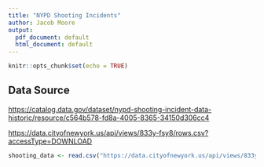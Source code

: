 ```yaml
---
title: "NYPD Shooting Incidents"
author: Jacob Moore
output:
  pdf_document: default
  html_document: default
---
```


```r
knitr::opts_chunk$set(echo = TRUE)
```

## Data Source
<https://catalog.data.gov/dataset/nypd-shooting-incident-data-historic/resource/c564b578-fd8a-4005-8365-34150d306cc4>

<https://data.cityofnewyork.us/api/views/833y-fsy8/rows.csv?accessType=DOWNLOAD>

```r
shooting_data <- read.csv("https://data.cityofnewyork.us/api/views/833y-fsy8/rows.csv?accessType=DOWNLOAD")
```

